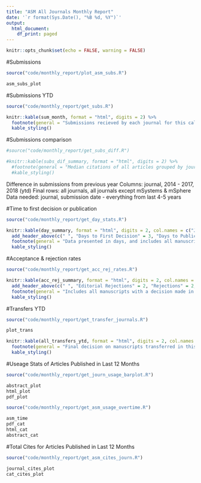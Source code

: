 ```yaml
---
title: "ASM All Journals Monthly Report"
date: '`r format(Sys.Date(), "%B %d, %Y")`'
output:
  html_document:
    df_print: paged
---
```


```r
knitr::opts_chunk$set(echo = FALSE, warning = FALSE)

```

#Submissions
```r
source("code/monthly_report/plot_asm_subs.R")

asm_subs_plot
```

#Submissions YTD
```r
source("code/monthly_report/get_subs.R")

knitr::kable(sum_month, format = "html", digits = 2) %>% 
  footnote(general = "Submissions recieved by each journal for this calendar year") %>% 
  kable_styling()
```

#Submissions comparison 
```r
#source("code/monthly_report/get_subs_diff.R")

#knitr::kable(subs_dif_summary, format = "html", digits = 2) %>% 
  #footnote(general = "Median citations of all articles grouped by journal and outcome (e.g., accepted, rejected with resubmissions accepted, and published elsewhere following rejection decision)") %>% 
  #kable_styling()
```

Difference in submissions from previous year
Columns: journal, 2014 - 2017, 2018 (ytd) 
Final rows: all journals, all journals except mSystems & mSphere
Data needed: journal, submission date - everything from last 4-5 years


#Time to first decision or publication 
```r
source("code/monthly_report/get_day_stats.R")

knitr::kable(day_summary, format = "html", digits = 2, col.names = c("Journal", "N", "Avg", "Med", "N", "Avg")) %>%
  add_header_above(c(" ", "Days to First Decision" = 3, "Days to Publication" = 2)) %>% 
  footnote(general = "Data presented in days, and includes all manuscripts submitted and reviewed in the last 12 months (does not include editorial rejections)") %>% 
  kable_styling()
```

#Acceptance & rejection rates 
```r
source("code/monthly_report/get_acc_rej_rates.R")

knitr::kable(acc_rej_summary, format = "html", digits = 2, col.names = c("Journal", "N", "%", "N", "%", "N", "%")) %>%
  add_header_above(c(" ", "Editorial Rejections" = 2, "Rejections" = 2, "Accepted" = 2)) %>% 
  footnote(general = "Includes all manuscripts with a decision made in the last 12 months") %>% 
  kable_styling()
```

#Transfers YTD
```r
source("code/monthly_report/get_transfer_journals.R")

plot_trans

knitr::kable(all_transfers_ytd, format = "html", digits = 2, col.names = c("Decision", "N", "%")) %>% 
  footnote(general = "Final decision on manuscripts transferred in this calendar year.") %>% 
  kable_styling()
```

#Useage Stats of Articles Published in Last 12 Months
```r
source("code/monthly_report/get_journ_usage_barplot.R")

abstract_plot
html_plot
pdf_plot
```


```r
source("code/monthly_report/get_asm_usage_overtime.R")

asm_time
pdf_cat
html_cat
abstract_cat
```


#Total Cites for Articles Published in Last 12 Months
```r
source("code/monthly_report/get_asm_cites_journ.R")

journal_cites_plot
cat_cites_plot
```


